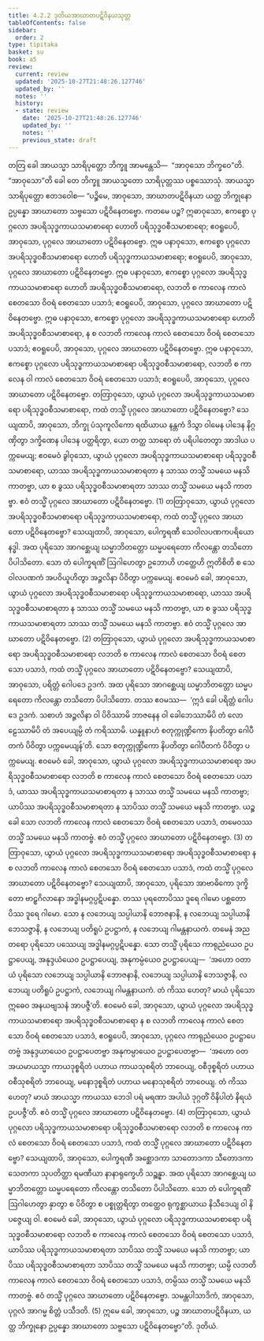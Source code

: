 ```yaml
---
title: 4.2.2 ဒုတိယအာဃာတပဋိဝိနယသုတ္တ
tableOfContents: false
sidebar:
  order: 2
type: tipitaka
basket: su
book: a5
review:
  current: review
  updated: '2025-10-27T21:48:26.127746'
  updated_by: ''
  notes: ''
  history:
  - state: review
    date: '2025-10-27T21:48:26.127746'
    updated_by: ''
    notes: ''
    previous_state: draft
---
```



<ReviewStatus review={frontmatter.review} showDetails={true} />

<HypothesisAnnotation frontmatter={frontmatter} />

<DynamicBreadcrumb />

<Division number="162" book="a5" e="ch" v="16" p="164">

<Paragraph number="934" book="a5">
တတြ ခေါ အာယသ္မာ သာရိပုတ္တော ဘိက္ခူ အာမန္တေသိ—  “အာဝုသော ဘိက္ခဝေ”တိ. “အာဝုသော”တိ ခေါ တေ ဘိက္ခူ အာယသ္မတော သာရိပုတ္တဿ ပစ္စဿောသုံ. အာယသ္မာ သာရိပုတ္တော ဧတဒဝေါစ—
</Paragraph>

<Paragraph number="935" book="a5">
“ပဉ္စိမေ, အာဝုသော, အာဃာတပဋိဝိနယာ ယတ္ထ ဘိက္ခုနော ဥပ္ပန္နော အာဃာတော သဗ္ဗသော ပဋိဝိနေတဗ္ဗော. ကတမေ ပဉ္စ? ဣဓာဝုသော, ဧကစ္စော ပုဂ္ဂလော အပရိသုဒ္ဓကာယသမာစာရော ဟောတိ ပရိသုဒ္ဓဝစီသမာစာရော; ဧဝရူပေပိ, အာဝုသော, ပုဂ္ဂလေ အာဃာတော ပဋိဝိနေတဗ္ဗော. ဣဓ ပနာဝုသော, ဧကစ္စော ပုဂ္ဂလော အပရိသုဒ္ဓဝစီသမာစာရော ဟောတိ ပရိသုဒ္ဓကာယသမာစာရော; ဧဝရူပေပိ, အာဝုသော, ပုဂ္ဂလေ အာဃာတော ပဋိဝိနေတဗ္ဗော. ဣဓ ပနာဝုသော, ဧကစ္စော ပုဂ္ဂလော အပရိသုဒ္ဓကာယသမာစာရော ဟောတိ အပရိသုဒ္ဓဝစီသမာစာရော, လဘတိ စ ကာလေန ကာလံ စေတသော ဝိဝရံ စေတသော ပသာဒံ; ဧဝရူပေပိ, အာဝုသော, ပုဂ္ဂလေ အာဃာတော ပဋိဝိနေတဗ္ဗော. ဣဓ ပနာဝုသော, ဧကစ္စော ပုဂ္ဂလော အပရိသုဒ္ဓကာယသမာစာရော ဟောတိ အပရိသုဒ္ဓဝစီသမာစာရော, န စ လဘတိ ကာလေန ကာလံ စေတသော ဝိဝရံ စေတသော ပသာဒံ; ဧဝရူပေပိ, အာဝုသော, ပုဂ္ဂလေ အာဃာတော ပဋိဝိနေတဗ္ဗော. ဣဓ ပနာဝုသော, ဧကစ္စော ပုဂ္ဂလော ပရိသုဒ္ဓကာယသမာစာရော ပရိသုဒ္ဓဝစီသမာစာရော, လဘတိ စ ကာလေန ဝါ ကာလံ စေတသော ဝိဝရံ စေတသော ပသာဒံ; ဧဝရူပေပိ, အာဝုသော, ပုဂ္ဂလေ အာဃာတော ပဋိဝိနေတဗ္ဗော.
</Paragraph>

<Paragraph number="936" book="a5">
တတြာဝုသော, ယွာယံ ပုဂ္ဂလော အပရိသုဒ္ဓကာယသမာစာရော ပရိသုဒ္ဓဝစီသမာစာရော, ကထံ တသ္မိံ ပုဂ္ဂလေ အာဃာတော ပဋိဝိနေတဗ္ဗော? သေယျထာပိ, အာဝုသော, ဘိက္ခု ပံသုကူလိကော ရထိယာယ နန္တကံ ဒိသွာ ဝါမေန ပါဒေန နိဂ္ဂဏှိတွာ ဒက္ခိဏေန ပါဒေန ပတ္ထရိတွာ, ယော တတ္ထ သာရော တံ ပရိပါတေတွာ အာဒါယ ပက္ကမေယျ; ဧဝမေဝံ ခွါဝုသော, ယွာယံ ပုဂ္ဂလော အပရိသုဒ္ဓကာယသမာစာရော ပရိသုဒ္ဓဝစီသမာစာရော, ယာဿ အပရိသုဒ္ဓကာယသမာစာရတာ န သာဿ တသ္မိံ သမယေ မနသိ ကာတဗ္ဗာ, ယာ စ ခွဿ ပရိသုဒ္ဓဝစီသမာစာရတာ သာဿ တသ္မိံ သမယေ မနသိ ကာတဗ္ဗာ. ဧဝံ တသ္မိံ ပုဂ္ဂလေ အာဃာတော ပဋိဝိနေတဗ္ဗော. (1)
</Paragraph>

<Paragraph number="937" book="a5">
တတြာဝုသော, ယွာယံ ပုဂ္ဂလော အပရိသုဒ္ဓဝစီသမာစာရော ပရိသုဒ္ဓကာယသမာစာရော, ကထံ တသ္မိံ ပုဂ္ဂလေ အာဃာတော ပဋိဝိနေတဗ္ဗော? သေယျထာပိ, အာဝုသော, ပေါက္ခရဏီ သေဝါလပဏကပရိယောနဒ္ဓါ. အထ ပုရိသော အာဂစ္ဆေယျ ဃမ္မာဘိတတ္တော ဃမ္မပရေတော ကိလန္တော တသိတော ပိပါသိတော. သော တံ ပေါက္ခရဏိံ ဩဂါဟေတွာ ဥဘောဟိ ဟတ္ထေဟိ ဣတိစိတိ စ သေဝါလပဏကံ အပဝိယူဟိတွာ အဉ္ဇလိနာ ပိဝိတွာ ပက္ကမေယျ. ဧဝမေဝံ ခေါ, အာဝုသော, ယွာယံ ပုဂ္ဂလော အပရိသုဒ္ဓဝစီသမာစာရော ပရိသုဒ္ဓကာယသမာစာရော, ယာဿ အပရိသုဒ္ဓဝစီသမာစာရတာ န သာဿ တသ္မိံ သမယေ မနသိ ကာတဗ္ဗာ, ယာ စ ခွဿ ပရိသုဒ္ဓကာယသမာစာရတာ သာဿ တသ္မိံ သမယေ မနသိ ကာတဗ္ဗာ. ဧဝံ တသ္မိံ ပုဂ္ဂလေ အာဃာတော ပဋိဝိနေတဗ္ဗော. (2)
</Paragraph>

<Paragraph number="938" book="a5">
တတြာဝုသော, ယွာယံ ပုဂ္ဂလော အပရိသုဒ္ဓကာယသမာစာရော အပရိသုဒ္ဓဝစီသမာစာရော လဘတိ စ ကာလေန ကာလံ စေတသော ဝိဝရံ စေတသော ပသာဒံ, ကထံ တသ္မိံ ပုဂ္ဂလေ အာဃာတော ပဋိဝိနေတဗ္ဗော? သေယျထာပိ, အာဝုသော, ပရိတ္တံ ဂေါပဒေ ဥဒကံ. အထ ပုရိသော အာဂစ္ဆေယျ ဃမ္မာဘိတတ္တော ဃမ္မပရေတော ကိလန္တော တသိတော ပိပါသိတော. တဿ ဧဝမဿ—  ‘ဣဒံ ခေါ ပရိတ္တံ ဂေါပဒေ ဥဒကံ. သစာဟံ အဉ္ဇလိနာ ဝါ ပိဝိဿာမိ ဘာဇနေန ဝါ ခေါဘေဿာမိပိ တံ လောဠေဿာမိပိ တံ အပေယျမ္ပိ တံ ကရိဿာမိ. ယန္နူနာဟံ စတုက္ကုဏ္ဍိကော နိပတိတွာ ဂေါပီတကံ ပိဝိတွာ ပက္ကမေယျန်’တိ. သော စတုက္ကုဏ္ဍိကော နိပတိတွာ ဂေါပီတကံ ပိဝိတွာ ပက္ကမေယျ. ဧဝမေဝံ ခေါ, အာဝုသော, ယွာယံ ပုဂ္ဂလော အပရိသုဒ္ဓကာယသမာစာရော အပရိသုဒ္ဓဝစီသမာစာရော လဘတိ စ ကာလေန ကာလံ စေတသော ဝိဝရံ စေတသော ပသာဒံ, ယာဿ အပရိသုဒ္ဓကာယသမာစာရတာ န သာဿ တသ္မိံ သမယေ မနသိ ကာတဗ္ဗာ; ယာပိဿ အပရိသုဒ္ဓဝစီသမာစာရတာ န သာပိဿ တသ္မိံ သမယေ မနသိ ကာတဗ္ဗာ. ယဉ္စ ခေါ သော လဘတိ ကာလေန ကာလံ စေတသော ဝိဝရံ စေတသော ပသာဒံ, တမေဝဿ တသ္မိံ သမယေ မနသိ ကာတဗ္ဗံ. ဧဝံ တသ္မိံ ပုဂ္ဂလေ အာဃာတော ပဋိဝိနေတဗ္ဗော. (3)
</Paragraph>

<Paragraph number="939" book="a5">
တတြာဝုသော, ယွာယံ ပုဂ္ဂလော အပရိသုဒ္ဓကာယသမာစာရော အပရိသုဒ္ဓဝစီသမာစာရော န စ လဘတိ ကာလေန ကာလံ စေတသော ဝိဝရံ စေတသော ပသာဒံ, ကထံ တသ္မိံ ပုဂ္ဂလေ အာဃာတော ပဋိဝိနေတဗ္ဗော? သေယျထာပိ, အာဝုသော, ပုရိသော အာဗာဓိကော ဒုက္ခိတော ဗာဠှဂိလာနော အဒ္ဓါနမဂ္ဂပ္ပဋိပန္နော. တဿ ပုရတောပိဿ ဒူရေ ဂါမော ပစ္ဆတောပိဿ ဒူရေ ဂါမော. သော န လဘေယျ သပ္ပါယာနိ ဘောဇနာနိ, န လဘေယျ သပ္ပါယာနိ ဘေသဇ္ဇာနိ, န လဘေယျ ပတိရူပံ ဥပဋ္ဌာကံ, န လဘေယျ ဂါမန္တနာယကံ. တမေနံ အညတရော ပုရိသော ပဿေယျ အဒ္ဓါနမဂ္ဂပ္ပဋိပန္နော. သော တသ္မိံ ပုရိသေ ကာရုညံယေဝ ဥပဋ္ဌာပေယျ, အနုဒ္ဒယံယေဝ ဥပဋ္ဌာပေယျ, အနုကမ္ပံယေဝ ဥပဋ္ဌာပေယျ—  ‘အဟော ဝတာယံ ပုရိသော လဘေယျ သပ္ပါယာနိ ဘောဇနာနိ, လဘေယျ သပ္ပါယာနိ ဘေသဇ္ဇာနိ, လဘေယျ ပတိရူပံ ဥပဋ္ဌာကံ, လဘေယျ ဂါမန္တနာယကံ. တံ ကိဿ ဟေတု? မာယံ ပုရိသော ဣဓေဝ အနယဗျသနံ အာပဇ္ဇီ’တိ. ဧဝမေဝံ ခေါ, အာဝုသော, ယွာယံ ပုဂ္ဂလော အပရိသုဒ္ဓကာယသမာစာရော အပရိသုဒ္ဓဝစီသမာစာရော န စ လဘတိ ကာလေန ကာလံ စေတသော ဝိဝရံ စေတသော ပသာဒံ, ဧဝရူပေပိ, အာဝုသော, ပုဂ္ဂလေ ကာရုညံယေဝ ဥပဋ္ဌာပေတဗ္ဗံ အနုဒ္ဒယာယေဝ ဥပဋ္ဌာပေတဗ္ဗာ အနုကမ္ပာယေဝ ဥပဋ္ဌာပေတဗ္ဗာ—  ‘အဟော ဝတ အယမာယသ္မာ ကာယဒုစ္စရိတံ ပဟာယ ကာယသုစရိတံ ဘာဝေယျ, ဝစီဒုစ္စရိတံ ပဟာယ ဝစီသုစရိတံ ဘာဝေယျ, မနောဒုစ္စရိတံ ပဟာယ မနောသုစရိတံ ဘာဝေယျ. တံ ကိဿ ဟေတု? မာယံ အာယသ္မာ ကာယဿ ဘေဒါ ပရံ မရဏာ အပါယံ ဒုဂ္ဂတိံ ဝိနိပါတံ နိရယံ ဥပပဇ္ဇီ’တိ. ဧဝံ တသ္မိံ ပုဂ္ဂလေ အာဃာတော ပဋိဝိနေတဗ္ဗော. (4)
</Paragraph>

<Paragraph number="940" book="a5">
တတြာဝုသော, ယွာယံ ပုဂ္ဂလော ပရိသုဒ္ဓကာယသမာစာရော ပရိသုဒ္ဓဝစီသမာစာရော လဘတိ စ ကာလေန ကာလံ စေတသော ဝိဝရံ စေတသော ပသာဒံ, ကထံ တသ္မိံ ပုဂ္ဂလေ အာဃာတော ပဋိဝိနေတဗ္ဗော? သေယျထာပိ, အာဝုသော, ပေါက္ခရဏီ အစ္ဆောဒကာ သာတောဒကာ သီတောဒကာ သေတကာ သုပတိတ္ထာ ရမဏီယာ နာနာရုက္ခေဟိ သဉ္ဆန္နာ. အထ ပုရိသော အာဂစ္ဆေယျ ဃမ္မာဘိတတ္တော ဃမ္မပရေတော ကိလန္တော တသိတော ပိပါသိတော. သော တံ ပေါက္ခရဏိံ ဩဂါဟေတွာ နှာတွာ စ ပိဝိတွာ စ ပစ္စုတ္တရိတွာ တတ္ထေဝ ရုက္ခစ္ဆာယာယ နိသီဒေယျ ဝါ နိပဇ္ဇေယျ ဝါ.
</Paragraph>

<Paragraph number="941" book="a5">
ဧဝမေဝံ ခေါ, အာဝုသော, ယွာယံ ပုဂ္ဂလော ပရိသုဒ္ဓကာယသမာစာရော ပရိသုဒ္ဓဝစီသမာစာရော လဘတိ စ ကာလေန ကာလံ စေတသော ဝိဝရံ စေတသော ပသာဒံ, ယာပိဿ ပရိသုဒ္ဓကာယသမာစာရတာ သာပိဿ တသ္မိံ သမယေ မနသိ ကာတဗ္ဗာ; ယာပိဿ ပရိသုဒ္ဓဝစီသမာစာရတာ သာပိဿ တသ္မိံ သမယေ မနသိ ကာတဗ္ဗာ; ယမ္ပိ လဘတိ ကာလေန ကာလံ စေတသော ဝိဝရံ စေတသော ပသာဒံ, တမ္ပိဿ တသ္မိံ သမယေ မနသိ ကာတဗ္ဗံ. ဧဝံ တသ္မိံ ပုဂ္ဂလေ အာဃာတော ပဋိဝိနေတဗ္ဗော. သမန္တပါသာဒိကံ, အာဝုသော, ပုဂ္ဂလံ အာဂမ္မ စိတ္တံ ပသီဒတိ. (5)
</Paragraph>

<Paragraph number="942" book="a5">
ဣမေ ခေါ, အာဝုသော, ပဉ္စ အာဃာတပဋိဝိနယာ, ယတ္ထ ဘိက္ခုနော ဥပ္ပန္နော အာဃာတော သဗ္ဗသော ပဋိဝိနေတဗ္ဗော”တိ.

</Paragraph>
</Division>

<Paragraph number="943" type="center" book="a5">
ဒုတိယံ.
</Paragraph>